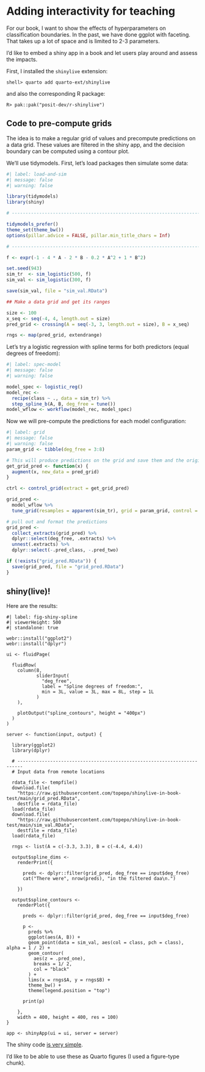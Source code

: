 # Adding interactivity for teaching

For our book, I want to show the effects of hyperparameters on classification boundaries. In the past, we have done ggplot with faceting. That takes up a lot of space and is limited to 2-3 parameters. 

I'd like to embed a shiny app in a book and let users play around and assess the impacts. 

First, I installed the `shinylive` extension: 

```
shell> quarto add quarto-ext/shinylive
```

and also the corresponding R package: 

```
R> pak::pak("posit-dev/r-shinylive")
```

## Code to pre-compute grids

The idea is to make a regular grid of values and precompute predictions on a data grid. These values are filtered in the shiny app, and the decision boundary can be computed using a contour plot. 

We'll use tidymodels. First, let's load packages then simulate some data: 

```r
#| label: load-and-sim
#| message: false
#| warning: false

library(tidymodels)
library(shiny)

# ------------------------------------------------------------------------------

tidymodels_prefer()
theme_set(theme_bw())
options(pillar.advice = FALSE, pillar.min_title_chars = Inf)

# ------------------------------------------------------------------------------

f <- expr(-1 - 4 * A - 2 * B - 0.2 * A^2 + 1 * B^2)

set.seed(943)
sim_tr  <- sim_logistic(500, f)
sim_val <- sim_logistic(300, f)

save(sim_val, file = "sim_val.RData")

## Make a data grid and get its ranges

size <- 100
x_seq <- seq(-4, 4, length.out = size)
pred_grid <- crossing(A = seq(-3, 3, length.out = size), B = x_seq)

rngs <- map(pred_grid, extendrange)
```

Let's try a logistic regression with spline terms for both predictors (equal degrees of freedom):

```r
#| label: spec-model
#| message: false
#| warning: false

model_spec <- logistic_reg()
model_rec <- 
  recipe(class ~ ., data = sim_tr) %>% 
  step_spline_b(A, B, deg_free = tune())
model_wflow <- workflow(model_rec, model_spec)
```

Now we will pre-compute the predictions for each model configuration: 

```r
#| label: grid
#| message: false
#| warning: false
param_grid <- tibble(deg_free = 3:8)

# This will produce predictions on the grid and save them and the original data
get_grid_pred <- function(x) {
  augment(x, new_data = pred_grid)
}

ctrl <- control_grid(extract = get_grid_pred)

grid_pred <- 
  model_wflow %>% 
  tune_grid(resamples = apparent(sim_tr), grid = param_grid, control = ctrl)

# pull out and format the predictions
grid_pred <- 
  collect_extracts(grid_pred) %>% 
  dplyr::select(deg_free, .extracts) %>% 
  unnest(.extracts) %>% 
  dplyr::select(-.pred_class, -.pred_two)

if (!exists("grid_pred.RData")) {
  save(grid_pred, file = "grid_pred.RData")
}

```

## shiny(live)!

Here are the results: 

```shinylive-r
#| label: fig-shiny-spline
#| viewerHeight: 500
#| standalone: true

webr::install("ggplot2")
webr::install("dplyr")

ui <- fluidPage(
  
  fluidRow(
    column(8, 
           sliderInput(
             "deg_free", 
             label = "Spline degrees of freedom:",
             min = 3L, value = 3L, max = 8L, step = 1L
           )
    ),
    
    plotOutput("spline_contours", height = "400px")
  )
)

server <- function(input, output) {

  library(ggplot2)
  library(dplyr)
  
  # ------------------------------------------------------------------------
  # Input data from remote locations
  
  rdata_file <- tempfile()
  download.file(
    "https://raw.githubusercontent.com/topepo/shinylive-in-book-test/main/grid_pred.RData",
    destfile = rdata_file)
  load(rdata_file)
  download.file(
    "https://raw.githubusercontent.com/topepo/shinylive-in-book-test/main/sim_val.RData",
    destfile = rdata_file)
  load(rdata_file)
  
  rngs <- list(A = c(-3.3, 3.3), B = c(-4.4, 4.4))
    
  output$spline_dims <- 
    renderPrint({
      
      preds <- dplyr::filter(grid_pred, deg_free == input$deg_free)
      cat("There were", nrow(preds), "in the filtered daa\n.")
      
    })
  
  output$spline_contours <-
    renderPlot({

      preds <- dplyr::filter(grid_pred, deg_free == input$deg_free)

      p <-
        preds %>%
        ggplot(aes(A, B)) +
        geom_point(data = sim_val, aes(col = class, pch = class), alpha = 1 / 2) +
        geom_contour(
          aes(z = .pred_one),
          breaks = 1/ 2,
          col = "black"
        ) +
        lims(x = rngs$A, y = rngs$B) +
        theme_bw() + 
        theme(legend.position = "top")

      print(p)

    },
    width = 400, height = 400, res = 100)
}

app <- shinyApp(ui = ui, server = server)
```


The shiny code [is very simple](https://github.com/topepo/shinylive-in-book-test/blob/ec04f975cd42ae578199d222550141e4f0fca8d9/intro.qmd#L101:L148). 

I'd like to be able to use these as Quarto figures (I used a figure-type chunk). 
